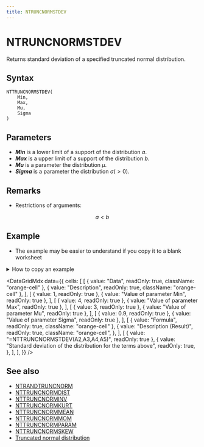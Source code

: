 ```yaml
---
title: NTRUNCNORMSTDEV
---
```



# NTRUNCNORMSTDEV

Returns standard deviation of a specified truncated normal distribution.

## Syntax

```excel
NTTRUNCNORMSTDEV(
    Min,
    Max,
    Mu,
    Sigma
)
```

## Parameters

- **_Min_** is a lower limit of a support of the distribution $a$.
- **_Max_** is a upper limit of a support of the distribution $b$.
- **_Mu_** is a parameter the distribution $\mu$.
- **_Sigma_** is a parameter the distribution $\sigma(>0)$.

## Remarks

- Restrictions of arguments:

$$
  a<b
$$

## Example

- The example may be easier to understand if you copy it to a blank worksheet

<details>
  <summary>How to copy an example</summary>

1.  Create a blank workbook or worksheet.
2.  Select the example in the Help topic.

    **Note**  Do not select the row or column headers.

    ![Selecting an example from Help](./../../assets/functions/HowToCopy.png)

    Selecting an example from Help

3.  Press CTRL+C.
4.  In the worksheet, select cell A1, and press CTRL+V.
5.  To switch between viewing the results and viewing the formulas that return the results, press CTRL+` (grave accent), or on the **Tools** menu, point to **Formula Auditing**, and then click **Formula Auditing Mode**.

</details>

<DataGridMdx
  data={{
    cells: [
      [
        { value: "Data", readOnly: true, className: "orange-cell" },
        { value: "Description", readOnly: true, className: "orange-cell" },
      ],
      [
        { value: 1, readOnly: true },
        { value: "Value of parameter Min", readOnly: true },
      ],
      [
        { value: 4, readOnly: true },
        { value: "Value of parameter Max", readOnly: true },
      ],
      [
        { value: 3, readOnly: true },
        { value: "Value of parameter Mu", readOnly: true },
      ],
      [
        { value: 0.9, readOnly: true },
        { value: "Value of parameter Sigma", readOnly: true },
      ],
      [
        { value: "Formula", readOnly: true, className: "orange-cell" },
        {
          value: "Description (Result)",
          readOnly: true,
          className: "orange-cell",
        },
      ],
      [
        { value: "=NTTRUNCNORMSTDEV(A2,A3,A4,A5)", readOnly: true },
        {
          value: "Standard deviation of the distribution for the terms above",
          readOnly: true,
        },
      ],
    ],
  }}
/>

## See also

- [NTRANDTRUNCNORM](../01-random-numbers/01-single-series/14-ntrandtruncnorm.mdx)
- [NTTRUNCNORMDIST](095-nttruncnormdist.mdx)
- [NTTRUNCNORMINV](096-nttruncnorminv.mdx)
- [NTTRUNCNORMKURT](097-nttruncnormkurt.mdx)
- [NTTRUNCNORMMEAN](098-nttruncnormmean.mdx)
- [NTTRUNCNORMMOM](099-nttruncnormmom.mdx)
- [NTTRUNCNORMPARAM](100-nttruncnormparam.mdx)
- [NTTRUNCNORMSKEW](101-nttruncnormskew.mdx)
- [Truncated normal distribution](https://www.ntrand.com/truncated-normal-distribution/)

